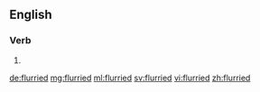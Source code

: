 ==English==

===Verb===
{{head|en|verb form}}

# {{en-past of|flurry}}

[[de:flurried]]
[[mg:flurried]]
[[ml:flurried]]
[[sv:flurried]]
[[vi:flurried]]
[[zh:flurried]]